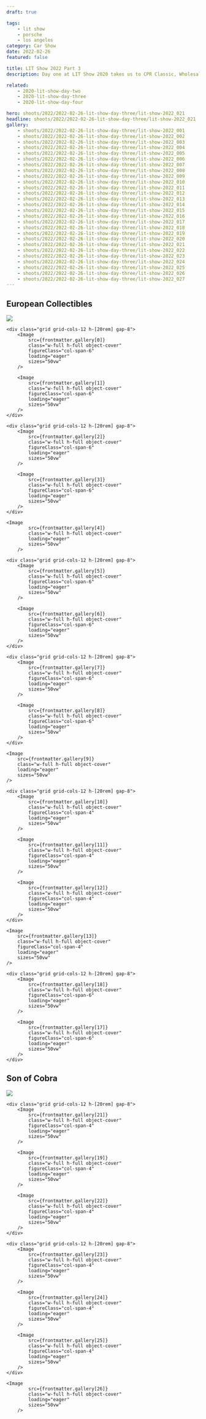 ```yaml
---
draft: true

tags:
    - lit show
    - porsche
    - los angeles
category: Car Show
date: 2022-02-26
featured: false

title: LIT Show 2022 Part 3
description: Day one at LIT Show 2020 takes us to CPR Classic, Wholesale California and the Sierra Madre Collection open house.

related:
    - 2020-lit-show-day-two
    - 2020-lit-show-day-three
    - 2020-lit-show-day-four

hero: shoots/2022/2022-02-26-lit-show-day-three/lit-show-2022_021
headline: shoots/2022/2022-02-26-lit-show-day-three/lit-show-2022_021
gallery:
    - shoots/2022/2022-02-26-lit-show-day-three/lit-show-2022_001
    - shoots/2022/2022-02-26-lit-show-day-three/lit-show-2022_002
    - shoots/2022/2022-02-26-lit-show-day-three/lit-show-2022_003
    - shoots/2022/2022-02-26-lit-show-day-three/lit-show-2022_004
    - shoots/2022/2022-02-26-lit-show-day-three/lit-show-2022_005
    - shoots/2022/2022-02-26-lit-show-day-three/lit-show-2022_006
    - shoots/2022/2022-02-26-lit-show-day-three/lit-show-2022_007
    - shoots/2022/2022-02-26-lit-show-day-three/lit-show-2022_008
    - shoots/2022/2022-02-26-lit-show-day-three/lit-show-2022_009
    - shoots/2022/2022-02-26-lit-show-day-three/lit-show-2022_010
    - shoots/2022/2022-02-26-lit-show-day-three/lit-show-2022_011
    - shoots/2022/2022-02-26-lit-show-day-three/lit-show-2022_012
    - shoots/2022/2022-02-26-lit-show-day-three/lit-show-2022_013
    - shoots/2022/2022-02-26-lit-show-day-three/lit-show-2022_014
    - shoots/2022/2022-02-26-lit-show-day-three/lit-show-2022_015
    - shoots/2022/2022-02-26-lit-show-day-three/lit-show-2022_016
    - shoots/2022/2022-02-26-lit-show-day-three/lit-show-2022_017
    - shoots/2022/2022-02-26-lit-show-day-three/lit-show-2022_018
    - shoots/2022/2022-02-26-lit-show-day-three/lit-show-2022_019
    - shoots/2022/2022-02-26-lit-show-day-three/lit-show-2022_020
    - shoots/2022/2022-02-26-lit-show-day-three/lit-show-2022_021
    - shoots/2022/2022-02-26-lit-show-day-three/lit-show-2022_022
    - shoots/2022/2022-02-26-lit-show-day-three/lit-show-2022_023
    - shoots/2022/2022-02-26-lit-show-day-three/lit-show-2022_024
    - shoots/2022/2022-02-26-lit-show-day-three/lit-show-2022_025
    - shoots/2022/2022-02-26-lit-show-day-three/lit-show-2022_026
    - shoots/2022/2022-02-26-lit-show-day-three/lit-show-2022_027
---
```



<Gallery>

## European Collectibles

<div class="flex flex-col gap-8">
    <Image
        src={frontmatter.gallery[15]}
        class="w-full h-full object-cover"
        loading="eager"
        sizes="50vw"
    />

    <div class="grid grid-cols-12 h-[20rem] gap-8">
        <Image
            src={frontmatter.gallery[0]}
            class="w-full h-full object-cover"
            figureClass="col-span-6"
            loading="eager"
            sizes="50vw"
        />

        <Image
            src={frontmatter.gallery[1]}
            class="w-full h-full object-cover"
            figureClass="col-span-6"
            loading="eager"
            sizes="50vw"
        />
    </div>

    <div class="grid grid-cols-12 h-[20rem] gap-8">
        <Image
            src={frontmatter.gallery[2]}
            class="w-full h-full object-cover"
            figureClass="col-span-6"
            loading="eager"
            sizes="50vw"
        />

        <Image
            src={frontmatter.gallery[3]}
            class="w-full h-full object-cover"
            figureClass="col-span-6"
            loading="eager"
            sizes="50vw"
        />
    </div>

    <Image
            src={frontmatter.gallery[4]}
            class="w-full h-full object-cover"
            loading="eager"
            sizes="50vw"
        />

    <div class="grid grid-cols-12 h-[20rem] gap-8">
        <Image
            src={frontmatter.gallery[5]}
            class="w-full h-full object-cover"
            figureClass="col-span-6"
            loading="eager"
            sizes="50vw"
        />

        <Image
            src={frontmatter.gallery[6]}
            class="w-full h-full object-cover"
            figureClass="col-span-6"
            loading="eager"
            sizes="50vw"
        />
    </div>

    <div class="grid grid-cols-12 h-[20rem] gap-8">
        <Image
            src={frontmatter.gallery[7]}
            class="w-full h-full object-cover"
            figureClass="col-span-6"
            loading="eager"
            sizes="50vw"
        />

        <Image
            src={frontmatter.gallery[8]}
            class="w-full h-full object-cover"
            figureClass="col-span-6"
            loading="eager"
            sizes="50vw"
        />
    </div>

    <Image
        src={frontmatter.gallery[9]}
        class="w-full h-full object-cover"
        loading="eager"
        sizes="50vw"
    />

    <div class="grid grid-cols-12 h-[20rem] gap-8">
        <Image
            src={frontmatter.gallery[10]}
            class="w-full h-full object-cover"
            figureClass="col-span-4"
            loading="eager"
            sizes="50vw"
        />

        <Image
            src={frontmatter.gallery[11]}
            class="w-full h-full object-cover"
            figureClass="col-span-4"
            loading="eager"
            sizes="50vw"
        />

        <Image
            src={frontmatter.gallery[12]}
            class="w-full h-full object-cover"
            figureClass="col-span-4"
            loading="eager"
            sizes="50vw"
        />
    </div>

    <Image
        src={frontmatter.gallery[13]}
        class="w-full h-full object-cover"
        figureClass="col-span-4"
        loading="eager"
        sizes="50vw"
    />

    <div class="grid grid-cols-12 h-[20rem] gap-8">
        <Image
            src={frontmatter.gallery[18]}
            class="w-full h-full object-cover"
            figureClass="col-span-6"
            loading="eager"
            sizes="50vw"
        />

        <Image
            src={frontmatter.gallery[17]}
            class="w-full h-full object-cover"
            figureClass="col-span-6"
            loading="eager"
            sizes="50vw"
        />
    </div>

</div>

## Son of Cobra

<div class="flex flex-col gap-8">
    <Image
        src={frontmatter.gallery[20]}
        class="w-full h-full object-cover"
        loading="eager"
        sizes="50vw"
    />

    <div class="grid grid-cols-12 h-[20rem] gap-8">
        <Image
            src={frontmatter.gallery[21]}
            class="w-full h-full object-cover"
            figureClass="col-span-4"
            loading="eager"
            sizes="50vw"
        />

        <Image
            src={frontmatter.gallery[19]}
            class="w-full h-full object-cover"
            figureClass="col-span-4"
            loading="eager"
            sizes="50vw"
        />

        <Image
            src={frontmatter.gallery[22]}
            class="w-full h-full object-cover"
            figureClass="col-span-4"
            loading="eager"
            sizes="50vw"
        />
    </div>

    <div class="grid grid-cols-12 h-[20rem] gap-8">
        <Image
            src={frontmatter.gallery[23]}
            class="w-full h-full object-cover"
            figureClass="col-span-4"
            loading="eager"
            sizes="50vw"
        />

        <Image
            src={frontmatter.gallery[24]}
            class="w-full h-full object-cover"
            figureClass="col-span-4"
            loading="eager"
            sizes="50vw"
        />

        <Image
            src={frontmatter.gallery[25]}
            class="w-full h-full object-cover"
            figureClass="col-span-4"
            loading="eager"
            sizes="50vw"
        />
    </div>

    <Image
            src={frontmatter.gallery[26]}
            class="w-full h-full object-cover"
            loading="eager"
            sizes="50vw"
        />

</div>

</Gallery>

